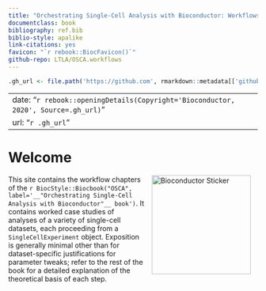```yaml
--- 
title: "Orchestrating Single-Cell Analysis with Bioconductor: Workflows"
documentclass: book
bibliography: ref.bib
biblio-style: apalike
link-citations: yes
favicon: "`r rebook::BiocFavicon()`"
github-repo: LTLA/OSCA.workflows
---
```


```r
.gh_url <- file.path('https://github.com', rmarkdown::metadata[['github-repo']])
```

---
date: "`r rebook::openingDetails(Copyright='Bioconductor, 2020', Source=.gh_url)`"
url: "`r .gh_url`"
---

# Welcome {-}

<a href="https://bioconductor.org"><img src="`r rebook::BiocSticker(mode='animated')`" width="200" alt="Bioconductor Sticker" align="right" style="margin: 0 1em 0 1em" /></a> 

This site contains the workflow chapters of the `r BiocStyle::Biocbook("OSCA", label='__"Orchestrating Single-Cell Analysis with Bioconductor"__ book')`.
It contains worked case studies of analyses of a variety of single-cell datasets, each proceeding from a `SingleCellExperiment` object.
Exposition is generally minimal other than for dataset-specific justifications for parameter tweaks;
refer to the rest of the book for a detailed explanation of the theoretical basis of each step.
